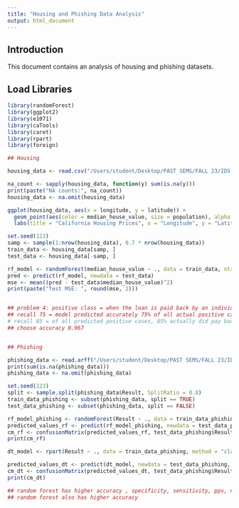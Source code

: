 ```yaml
---
title: "Housing and Phishing Data Analysis"
output: html_document
---
```


## Introduction

This document contains an analysis of housing and phishing datasets.

## Load Libraries

```r
library(randomForest)
library(ggplot2)
library(e1071)
library(caTools)
library(caret)
library(rpart)
library(foreign)

## Housing 

housing_data <- read.csv("/Users/student/Desktop/PAST SEMS/FALL 23/IDS 572/hw/housing.csv")

na_count <- sapply(housing_data, function(y) sum(is.na(y)))
print(paste("NA counts:", na_count))
housing_data <- na.omit(housing_data)

ggplot(housing_data, aes(x = longitude, y = latitude)) +
  geom_point(aes(color = median_house_value, size = population), alpha = 0.4) +
  labs(title = "California Housing Prices", x = "Longitude", y = "Latitude")

set.seed(123)
samp <- sample(1:nrow(housing_data), 0.7 * nrow(housing_data))
train_data <- housing_data[samp, ]
test_data <- housing_data[-samp, ]

rf_model <- randomForest(median_house_value ~ ., data = train_data, ntree = 100)
pred <- predict(rf_model, newdata = test_data)
mse <- mean((pred - test_data$median_house_value)^2)
print(paste("Test MSE: ", round(mse, 2)))


## problem 4: positive class = when the loan is paid back by an individual
## recall 75 = model predicted accurately 75% of all actual positive cases 
# recall 85 = of all predicted positive cases, 85% actually did pay back the loan
## choose accuracy 0.967


## Phishing 

phishing_data <- read.arff("/Users/student/Desktop/PAST SEMS/FALL 23/IDS 572/hw/Training Dataset.arff")
print(sum(is.na(phishing_data)))
phishing_data <- na.omit(phishing_data)

set.seed(123)
split <- sample.split(phishing_data$Result, SplitRatio = 0.8)
train_data_phishing <- subset(phishing_data, split == TRUE)
test_data_phishing <- subset(phishing_data, split == FALSE)

rf_model_phishing <- randomForest(Result ~ ., data = train_data_phishing)
predicted_values_rf <- predict(rf_model_phishing, newdata = test_data_phishing)
cm_rf <- confusionMatrix(predicted_values_rf, test_data_phishing$Result)
print(cm_rf)

dt_model <- rpart(Result ~ ., data = train_data_phishing, method = "class")

predicted_values_dt <- predict(dt_model, newdata = test_data_phishing, type = "class")
cm_dt <- confusionMatrix(predicted_values_dt, test_data_phishing$Result)
print(cm_dt)

## random forest has higher accuracy , specificity, sensitivity, ppv, npv, and kappa
## random forest also has higher accuracy


```



